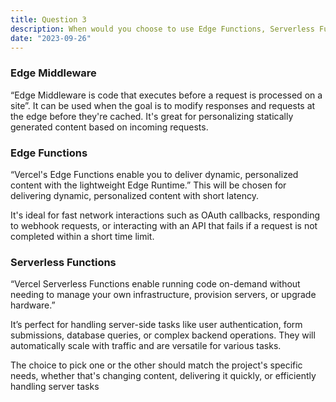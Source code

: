 ```yaml
---
title: Question 3
description: When would you choose to use Edge Functions, Serverless Functions, or Edge Middleware with Vercel?
date: "2023-09-26"
---
```


### Edge Middleware
“Edge Middleware is code that executes before a request is processed on a site”. 
It can be used when the goal is to modify responses and requests at the edge before they're cached. It's great for personalizing statically generated content based on incoming requests.


### Edge Functions
“Vercel's Edge Functions enable you to deliver dynamic, personalized content with the lightweight Edge Runtime.”
This will be chosen for delivering dynamic, personalized content with short latency. 

It's ideal for fast network interactions such as OAuth callbacks, responding to webhook requests, or interacting with an API that fails if a request is not completed within a short time limit.


### Serverless Functions
“Vercel Serverless Functions enable running code on-demand without needing to manage your own infrastructure, provision servers, or upgrade hardware.”

It’s perfect for handling server-side tasks like user authentication, form submissions, database queries, or complex backend operations. They will automatically scale with traffic and are versatile for various tasks.

The choice to pick one or the other should match the project's specific needs, whether that's changing content, delivering it quickly, or efficiently handling server tasks
